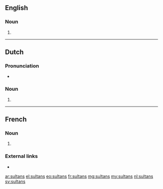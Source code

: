 {{also|sultāns}}
==English==

===Noun===
{{head|en|noun plural form}}

# {{plural of|sultan|lang=en}}

----

==Dutch==

===Pronunciation===
* {{audio|Nl-sultans.ogg|Audio}}

===Noun===
{{head|nl|noun plural form}}

# {{nl-noun form of|pl|sultan}}

----

==French==

===Noun===
{{head|fr|noun plural form}}

# {{plural of|sultan|lang=fr}}

===External links===
* {{R:TLFi}}

[[ar:sultans]]
[[el:sultans]]
[[eo:sultans]]
[[fr:sultans]]
[[mg:sultans]]
[[my:sultans]]
[[nl:sultans]]
[[sv:sultans]]